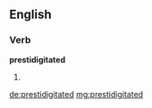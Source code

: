 ==English==

===Verb===
'''prestidigitated'''

# {{en-past of|prestidigitate}}

[[de:prestidigitated]]
[[mg:prestidigitated]]